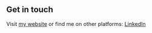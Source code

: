 ## Get in touch

Visit [my website](https://www.lekoarts.de?utm_source=cara&utm_medium=Starter) or find me on other platforms: [LinkedIn](https://www.linkedin.com/in/eric-rodriguez-chi/)
